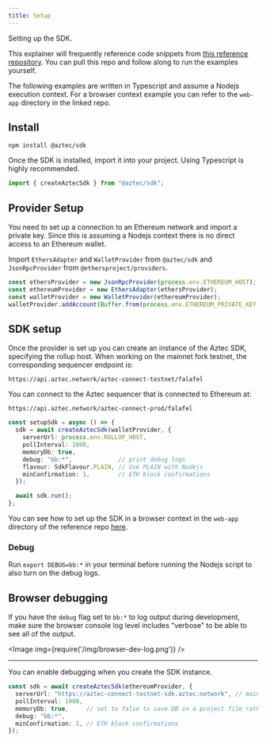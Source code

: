 ```yaml
---
title: Setup
---
```


Setting up the SDK.

This explainer will frequently reference code snippets from [this reference repository](https://github.com/critesjosh/aztec-sdk-starter). You can pull this repo and follow along to run the examples yourself.

The following examples are written in Typescript and assume a Nodejs execution context. For a browser context example you can refer to the `web-app` directory in the linked repo.

## Install

```shell
npm install @aztec/sdk
```

Once the SDK is installed, import it into your project. Using Typescript is highly recommended.

```ts
import { createAztecSdk } from "@aztec/sdk";
```

## Provider Setup

You need to set up a connection to an Ethereum network and import a private key. Since this is assuming a Nodejs context there is no direct access to an Ethereum wallet.

Import `EthersAdapter` and `WalletProvider` from `@aztec/sdk` and `JsonRpcProvider` from `@ethersproject/providers`.

```ts title="/src/latest/index.ts"
const ethersProvider = new JsonRpcProvider(process.env.ETHEREUM_HOST);
const ethereumProvider = new EthersAdapter(ethersProvider);
const walletProvider = new WalletProvider(ethereumProvider);
walletProvider.addAccount(Buffer.from(process.env.ETHEREUM_PRIVATE_KEY, "hex"));
```

## SDK setup

Once the provider is set up you can create an instance of the Aztec SDK, specifying the rollup host. When working on the mainnet fork testnet, the corresponding sequencer endpoint is:

```shell
https://api.aztec.network/aztec-connect-testnet/falafel
```

You can connect to the Aztec sequencer that is connected to Ethereum at:

```shell
https://api.aztec.network/aztec-connect-prod/falafel
```

```ts title="/src/latest/index.ts"
const setupSdk = async () => {
  sdk = await createAztecSdk(walletProvider, {
    serverUrl: process.env.ROLLUP_HOST,
    pollInterval: 1000,
    memoryDb: true,
    debug: "bb:*",             // print debug logs
    flavour: SdkFlavour.PLAIN, // Use PLAIN with Nodejs
    minConfirmation: 1,        // ETH block confirmations
  });

  await sdk.run();
};
```

You can see how to set up the SDK in a browser context in the `web-app` directory of the reference repo [here](https://github.com/critesjosh/aztec-sdk-starter/blob/aa0111251e377722055dbe414fa335f6a6026e11/web-app/pages/index.tsx#L66).

### Debug

Run `export DEBUG=bb:*` in your terminal before running the Nodejs script to also turn on the debug logs.

## Browser debugging

If you have the `debug` flag set to `bb:*` to log output during development, make sure the browser console log level includes "verbose" to be able to see all of the output.

<Image img={require('/img/browser-dev-log.png')} />

---

You can enable debugging when you create the SDK instance.

```ts
const sdk = await createAztecSdk(ethereumProvider, {
  serverUrl: "https://aztec-connect-testnet-sdk.aztec.network", // mainnet fork testnet
  pollInterval: 1000,
  memoryDb: true,     // set to false to save DB in a project file rather than memory
  debug: "bb:*",
  minConfirmation: 1, // ETH block confirmations
});
```

